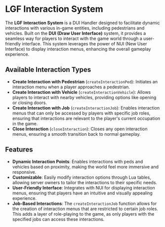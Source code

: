 # LGF Interaction System

The **LGF Interaction System** is a DUI Handler designed to facilitate dynamic interactions with various in-game entities, including pedestrians and vehicles. Built on the **DUI (Draw User Interface)** system, it provides a seamless way for players to interact with the game world through a user-friendly interface. This system leverages the power of NUI (New User Interface) to display interaction menus, enhancing the overall gameplay experience.

## Available Interaction Types

- **Create Interaction with Pedestrian** (`createInteractionPed`): Initiates an interaction menu when a player approaches a pedestrian.
- **Create Interaction with Vehicle** (`createInteractionVehicle`): Allows players to interact with nearby vehicles, providing options like opening or closing doors.
- **Create Interaction with Job** (`createInteractionJob`): Enables interaction menus that can only be accessed by players with specific job roles, ensuring that interactions are relevant to the player's current occupation in the game.
- **Close Interaction** (`closeInteraction`): Closes any open interaction menus, ensuring a smooth transition back to normal gameplay.

## Features

- **Dynamic Interaction Points**: Enables interactions with peds and vehicles based on proximity, making the world feel more immersive and responsive.
- **Customizable**: Easily modify interaction options through Lua tables, allowing server owners to tailor the interactions to their specific needs.
- **User-Friendly Interface**: Integrates with NUI for displaying interaction menus, ensuring that players have an intuitive and visually appealing experience.
- **Job-Based Interactions**: The `createInteractionJob` function allows for the creation of interaction menus that are restricted to certain job roles. This adds a layer of role-playing to the game, as only players with the specified jobs can access these interactions.
